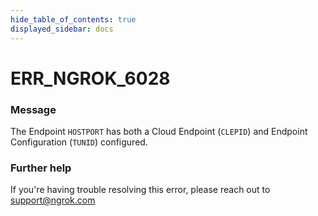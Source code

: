 ```yaml
---
hide_table_of_contents: true
displayed_sidebar: docs
---
```



# ERR_NGROK_6028

### Message

The Endpoint `HOSTPORT` has both a Cloud Endpoint (`CLEPID`) and Endpoint Configuration (`TUNID`) configured.

<ErrorDetails error="err_ngrok_6028" />

### Further help

If you're having trouble resolving this error, please reach out to [support@ngrok.com](mailto:support@ngrok.com?subject=Help%20with%20ERR_NGROK_6028)
